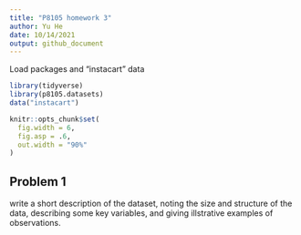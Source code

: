 ```yaml
---
title: "P8105 homework 3"
author: Yu He
date: 10/14/2021
output: github_document
---
```


Load packages and "instacart" data
```r
library(tidyverse)
library(p8105.datasets)
data("instacart")

knitr::opts_chunk$set(
  fig.width = 6,
  fig.asp = .6,
  out.width = "90%"
)
```

## Problem 1

write a short description of the dataset, noting the size and structure of the data, describing some key variables, and giving illstrative examples of observations.

```r

```





 

  





































